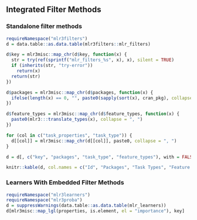 ## Integrated Filter Methods {#list-filters}

### Standalone filter methods {#fs-filter-list}

```r
requireNamespace("mlr3filters")
d = data.table::as.data.table(mlr3filters::mlr_filters)

d$key = mlr3misc::map_chr(d$key, function(x) {
  str = try(ref(sprintf("mlr_filters_%s", x), x), silent = TRUE)
  if (inherits(str, "try-error"))
    return(x)
  return(str)
})

d$packages = mlr3misc::map_chr(d$packages, function(x) {
  ifelse(length(x) == 0, "", paste0(sapply(sort(x), cran_pkg), collapse = ", "))
})

d$feature_types = mlr3misc::map_chr(d$feature_types, function(x) {
  paste0(mlr3:::translate_types(x), collapse = ", ")
})

for (col in c("task_properties", "task_type")) {
  d[[col]] = mlr3misc::map_chr(d[[col]], paste0, collapse = ", ")
}

d = d[, c("key", "packages", "task_type", "feature_types"), with = FALSE]

knitr::kable(d, col.names = c("Id", "Packages", "Task Types", "Feature Types"))
```

### Learners With Embedded Filter Methods {#fs-filter-embedded-list}

```r
requireNamespace("mlr3learners")
requireNamespace("mlr3proba")
d = suppressWarnings(data.table::as.data.table(mlr_learners))
d[mlr3misc::map_lgl(properties, is.element, el = "importance"), key]
```
